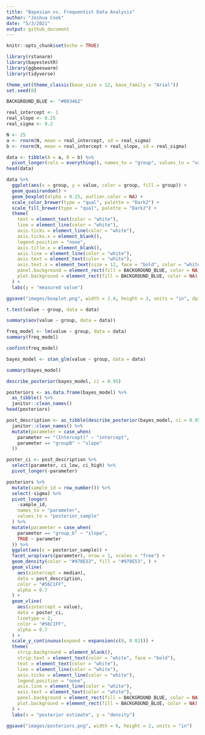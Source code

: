 ```yaml
---
title: "Bayesian vs. Frequentist Data Analysis"
author: "Joshua Cook"
date: "5/3/2021"
output: github_document
---
```


```r
knitr::opts_chunk$set(echo = TRUE)

library(rstanarm)
library(bayestestR)
library(ggbeeswarm)
library(tidyverse)

theme_set(theme_classic(base_size = 12, base_family = "Arial"))
set.seed(0)

BACKGROUND_BLUE <- "#003462"
```

```r
real_intercept <- 1
real_slope <- 0.25
real_sigma <- 0.2

N <- 25
a <- rnorm(N, mean = real_intercept, sd = real_sigma)
b <- rnorm(N, mean = real_intercept + real_slope, sd = real_sigma)

data <- tibble(A = a, B = b) %>%
  pivot_longer(cols = everything(), names_to = "group", values_to = "value")
head(data)
```

```r
data %>%
  ggplot(aes(x = group, y = value, color = group, fill = group)) +
  geom_quasirandom() +
  geom_boxplot(alpha = 0.25, outlier.color = NA) +
  scale_color_brewer(type = "qual", palette = "Dark2") +
  scale_fill_brewer(type = "qual", palette = "Dark2") +
  theme(
    text = element_text(color = "white"),
    line = element_line(color = "white"),
    axis.ticks = element_line(color = "white"),
    axis.ticks.x = element_blank(),
    legend.position = "none",
    axis.title.x = element_blank(),
    axis.line = element_line(color = "white"),
    axis.text = element_text(color = "white"),
    axis.text.x = element_text(size = 12, face = "bold", color = "white"),
    panel.background = element_rect(fill = BACKGROUND_BLUE, color = NA),
    plot.background = element_rect(fill = BACKGROUND_BLUE, color = NA)
  ) +
  labs(y = "measured value")
```

```r
ggsave("images/boxplot.png", width = 2.4, height = 3, units = "in", dpi = 300)
```

```r
t.test(value ~ group, data = data)
```

```r
summary(aov(value ~ group, data = data))
```


```r
freq_model <- lm(value ~ group, data = data)
summary(freq_model)
```

```r
confint(freq_model)
```

```r
bayes_model <- stan_glm(value ~ group, data = data)
```

```r
summary(bayes_model)
```

```r
describe_posterior(bayes_model, ci = 0.95)
```

```r
posteriors <- as.data.frame(bayes_model) %>%
  as_tibble() %>%
  janitor::clean_names()
head(posteriors)
```

```r
post_description <- as_tibble(describe_posterior(bayes_model, ci = 0.95)) %>%
  janitor::clean_names() %>%
  mutate(parameter = case_when(
    parameter == "(Intercept)" ~ "intercept",
    parameter == "groupB" ~ "slope"
  ))

poster_ci <- post_description %>%
  select(parameter, ci_low, ci_high) %>%
  pivot_longer(-parameter)
```

```r
posteriors %>%
  mutate(sample_id = row_number()) %>%
  select(-sigma) %>%
  pivot_longer(
    -sample_id,
    names_to = "parameter",
    values_to = "posterior_sample"
  ) %>%
  mutate(parameter = case_when(
    parameter == "group_b" ~ "slope",
    TRUE ~ parameter
  )) %>%
  ggplot(aes(x = posterior_sample)) +
  facet_wrap(vars(parameter), nrow = 1, scales = "free") +
  geom_density(color = "#970E53", fill = "#970E53", ) +
  geom_vline(
    aes(xintercept = median),
    data = post_description,
    color = "#56C1FF",
    alpha = 0.7
  ) +
  geom_vline(
    aes(xintercept = value),
    data = poster_ci,
    linetype = 2,
    color = "#56C1FF",
    alpha = 0.7
  ) +
  scale_y_continuous(expand = expansion(c(0, 0.02))) +
  theme(
    strip.background = element_blank(),
    strip.text = element_text(color = "white", face = "bold"),
    text = element_text(color = "white"),
    line = element_line(color = "white"),
    axis.ticks = element_line(color = "white"),
    legend.position = "none",
    axis.line = element_line(color = "white"),
    axis.text = element_text(color = "white"),
    panel.background = element_rect(fill = BACKGROUND_BLUE, color = NA),
    plot.background = element_rect(fill = BACKGROUND_BLUE, color = NA)
  ) +
  labs(x = "posterior estimate", y = "density")
```
```r
ggsave("images/posteriors.png", width = 6, height = 2, units = "in")
```

